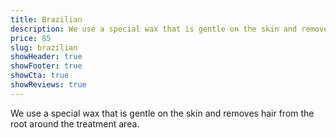 ```yaml
---
title: Brazilian
description: We use a special wax that is gentle on the skin and removes hair from the root around the treatment area.
price: 85
slug: brazilian
showHeader: true
showFooter: true
showCta: true
showReviews: true
---
```


We use a special wax that is gentle on the skin and removes hair from the root around the treatment area.
